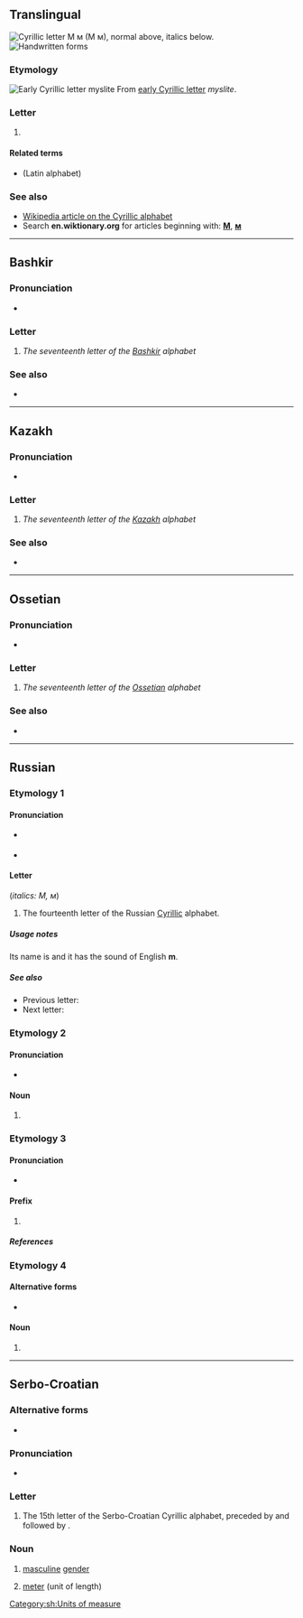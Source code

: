 {{also|М|м.|М.|Appendix:Variations of "m"}}
{{character info}}
==Translingual==
[[Image:Cyrillic M.png|thumb|right|Cyrillic letter '''М м''' (''М м''), normal above, italics below.]]
[[File:14-Russian alphabet-М м.svg|thumb|Handwritten forms]]

===Etymology===
[[Image:Early Cyrillic letter Myslite.png|Early Cyrillic letter ''myslite'']]
From [[w:Early Cyrillic alphabet|early Cyrillic letter]] ''myslite''.

===Letter===
{{head|mul|letter|lower case||upper case|М}}

# {{non-gloss definition|Cyrillic small letter em}}

====Related terms====
* {{l|mul|m}} (Latin alphabet)

===See also===
* [[w:Cyrillic alphabet|Wikipedia article on the Cyrillic alphabet]]
* Search '''en.wiktionary.org''' for articles beginning with: '''[http://en.wiktionary.org/w/index.php?title=Special%3AAllpages&from=%D0%9C&namespace=0 М]''', '''[http://en.wiktionary.org/w/index.php?title=Special%3AAllpages&from=%D0%BC&namespace=0 м]'''

----

==Bashkir==

===Pronunciation===
* {{qualifier|phoneme}} {{IPA|ba|/m/}}

===Letter===
{{head|ba|letter|sc=Cyrl|upper case|М}}

# ''The seventeenth letter of the [[Bashkir]] alphabet''

===See also===
* {{list:Cyrillic script letters/ba}}

----

==Kazakh==
{{kk-regional|м|م}}

===Pronunciation===
* {{qualifier|phoneme}} {{IPA|kk|/m/}}

===Letter===
{{head|kk|letter|lower case||upper case|М}}

# ''The seventeenth letter of the [[Kazakh]] alphabet''

===See also===
* {{list:Cyrillic script letters/kk}}

----

==Ossetian==

===Pronunciation===
* {{qualifier|phoneme}} {{IPA|os|/m/}}

===Letter===
{{head|os|letter|sc=Cyrl|upper case|М}}

# ''The seventeenth letter of the [[Ossetian]] alphabet''

===See also===
* {{list:Cyrillic script letters/os}}

----

==Russian==

===Etymology 1===

====Pronunciation====
* {{qualifier|letter}} {{ru-IPA|phon=эм}}
* {{qualifier|phoneme}} {{ru-IPA-manual|[m]}}

====Letter====
{{head|ru|letter|lower case||upper case|М}} (''italics: М, м'')

# The fourteenth letter of the Russian [[Cyrillic]] alphabet.

=====Usage notes=====
Its name is {{m|ru|эм}} and it has the sound of English '''m'''.

=====See also=====
* Previous letter: {{l|ru|л}}
* Next letter: {{l|ru|н}}

===Etymology 2===

====Pronunciation====
* {{ru-IPA|phon=метр}}

====Noun====
{{ru-noun||m-in|-}}

# {{ru-abbrev of|метр||[[meter]]}}

===Etymology 3===

====Pronunciation====
* {{ru-IPA|phon=милли-}}

====Prefix====
{{head|ru|prefix}}

# {{ru-abbrev of|милли-||[[milli-]]}} {{qualifier|(0.001)}}

=====References=====
<references />

===Etymology 4===

====Alternative forms====
* {{l|ru|м.}}

====Noun====
{{ru-noun||m-in|-}}

# {{ru-abbrev of|мужско́й род||[[masculine]] [[gender]]}}

{{topics|ru|Grammar|Units of measure}}

----

==Serbo-Croatian==

===Alternative forms===
* {{sense|uppercase}} {{l|sh|sc=Cyrl|М}}

===Pronunciation===
* {{qualifier|phoneme}} {{IPA|sh|/m/}}

===Letter===
{{sh-letter}}

# The 15th letter of the Serbo-Croatian Cyrillic alphabet, preceded by {{l|sh|љ|sc=Cyrl}} and followed by {{l|sh|н|sc=Cyrl}}.

===Noun===
{{sh-noun}}

# {{lb|sh|grammar}} [[masculine]] [[gender]]
# [[meter]] (unit of length)

[[Category:sh:Units of measure]]